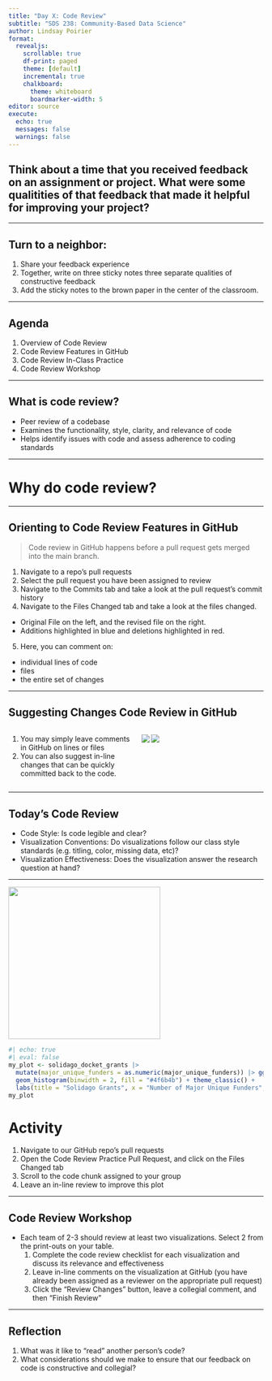 ```yaml
---
title: "Day X: Code Review"
subtitle: "SDS 238: Community-Based Data Science"
author: Lindsay Poirier
format: 
  revealjs:
    scrollable: true
    df-print: paged
    theme: [default]
    incremental: true
    chalkboard:
      theme: whiteboard
      boardmarker-width: 5
editor: source
execute:
  echo: true
  messages: false
  warnings: false
---
```


## Think about a time that you received feedback on an assignment or project. What were some qualitities of that feedback that made it helpful for improving your project?

------------------------------------------------------------------------

## Turn to a neighbor:

1.  Share your feedback experience
2.  Together, write on three sticky notes three separate qualities of constructive feedback
3.  Add the sticky notes to the brown paper in the center of the classroom.

------------------------------------------------------------------------

## Agenda

1.  Overview of Code Review
2.  Code Review Features in GitHub
3.  Code Review In-Class Practice
4.  Code Review Workshop

------------------------------------------------------------------------

## What is code review?

-   Peer review of a codebase
-   Examines the functionality, style, clarity, and relevance of code
-   Helps identify issues with code and assess adherence to coding standards

------------------------------------------------------------------------

# Why do code review?

------------------------------------------------------------------------

## Orienting to Code Review Features in GitHub

> Code review in GitHub happens before a pull request gets merged into the main branch.

1.  Navigate to a repo's pull requests
2.  Select the pull request you have been assigned to review
3.  Navigate to the Commits tab and take a look at the pull request's commit history
4.  Navigate to the Files Changed tab and take a look at the files changed.

-   Original File on the left, and the revised file on the right.
-   Additions highlighted in blue and deletions highlighted in red.

5.  Here, you can comment on:

-   individual lines of code
-   files
-   the entire set of changes

------------------------------------------------------------------------

## Suggesting Changes Code Review in GitHub

::: columns
::: {.column width="50%"}
1.  You may simply leave comments in GitHub on lines or files
2.  You can also suggest in-line changes that can be quickly committed back to the code.
:::

::: {.column width="50%"}
![](img/suggestion.png) ![](img/suggestion-saved.png)
:::
:::

------------------------------------------------------------------------

## Today's Code Review

-   Code Style: Is code legible and clear?
-   Visualization Conventions: Do visualizations follow our class style standards (e.g. titling, color, missing data, etc)?
-   Visualization Effectiveness: Does the visualization answer the research question at hand?

------------------------------------------------------------------------

![](img/solidago_unique_funders.png){width="300"}

```r
#| echo: true
#| eval: false
my_plot <- solidago_docket_grants |> 
  mutate(major_unique_funders = as.numeric(major_unique_funders)) |> ggplot(aes(x = major_unique_funders)) + 
  geom_histogram(binwidth = 2, fill = "#4f6b4b") + theme_classic() + 
  labs(title = "Solidago Grants", x = "Number of Major Unique Funders", y = "Number of Grants")
my_plot
```

## 

# Activity

1.  Navigate to our GitHub repo's pull requests
2.  Open the Code Review Practice Pull Request, and click on the Files Changed tab
3.  Scroll to the code chunk assigned to your group
4.  Leave an in-line review to improve this plot

------------------------------------------------------------------------

## Code Review Workshop

-   Each team of 2-3 should review at least two visualizations. Select 2 from the print-outs on your table.
    1.  Complete the code review checklist for each visualization and discuss its relevance and effectiveness
    2.  Leave in-line comments on the visualization at GitHub (you have already been assigned as a reviewer on the appropriate pull request)
    3.  Click the "Review Changes" button, leave a collegial comment, and then "Finish Review"

------------------------------------------------------------------------

## Reflection

1.  What was it like to "read" another person's code?
2.  What considerations should we make to ensure that our feedback on code is constructive and collegial?
